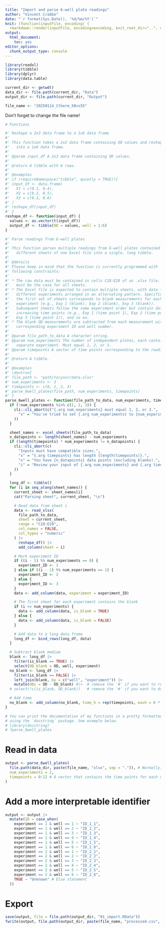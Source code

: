```yaml
---
title: "Import and parse 6-well plate readings"
author: "Vincent Crabbe"
date: "`r format(Sys.Date(), '%d/%m/%Y')`"
knit: (function(inputFile, encoding) {
  rmarkdown::render(inputFile, encoding=encoding, knit_root_dir="..", output_dir="../Output")})
output: 
  html_document:
    toc: yes
editor_options:
  chunk_output_type: console
---
```


```r
library(readxl)
library(tibble)
library(dplyr)
library(data.table)
```



```r
current_dir <- getwd()
data_dir <- file.path(current_dir, "Data")
output_dir <- file.path(current_dir, "Output")

file_name <- "20250114_Ctherm_50vs55"
```
Don't forget to change the file name!


```r
# Functions

#' Reshape a 2x3 data frame to a 1x6 data frame
#'
#' This function takes a 2x3 data frame containing OD values and reshapes it
#'   into a 1x6 data frame.
#'
#' @param input_df A 2x3 data frame containing OD values.
#'
#' @return A tibble with 6 rows.
#'
#' @examples
#' if (requireNamespace("tibble", quietly = TRUE)){
#' input_df <- data.frame(
#'   X1 = c(0.1, 0.4),
#'   X2 = c(0.2, 0.5),
#'   X3 = c(0.3, 0.6)
#' )
#' reshape_df(input_df)
#' }
reshape_df <- function(input_df) {
  values <- as.vector(t(input_df))
  output_df <- tibble(OD = values, well = 1:6)
}

#' Parse readings from 6-well plates
#'
#' This function parses multiple readings from 6-well plates contained in
#'   different sheets of one Excel file into a single, long tibble.
#'
#' @details
#' Please keep in mind that the function is currently programmed with
#' following constraints:
#'
#' * The raw data must be contained in cells C28:E29 of an .xlsx file. This
#'   must be the case for all sheets.
#' * The Excel file is expected to contain multiple sheets, with data from
#'   different experiments arranged in an alternating pattern. Specifically,
#'   the first set of sheets corresponds to blank measurements for each
#'   experiment (e.g., Exp 1 (blank), Exp 2 (blank), Exp 3 (blank)).
#'   Subsequent sheets follow the same experiment order but contain data for
#'   increasing time points (e.g., Exp 1 (time point 1), Exp 2 (time point 1),
#'   Exp 3 (time point 1)), and so on.
#' * The blank OD measurements are subtracted from each measurement with
#'   corresponding experiment ID and well number.
#'
#' @param file_path_to_data A character string.
#' @param num_experiments The number of independent plates, each containing a
#'   separate experiment. Must equal 1, 2, or 3.
#' @param timepoints A vector of time points corresponding to the readings.
#'
#' @return A tibble.
#'
#' @examples
#' \dontrun{
#' file_path <- "path/to/your/data.xlsx"
#' num_experiments <- 3
#' timepoints <- c(0, 1, 2, 3)
#' parse_6well_plates(file_path, num_experiments, timepoints)
#' }
parse_6well_plates <- function(file_path_to_data, num_experiments, timepoints) {
  if (!num_experiments %in% c(1, 2, 3)) {
    cli::cli_abort(c("{.arg num_experiments} must equal 1, 2, or 3.",
      "x" = "You've tried to set {.arg num_experiments} to {num_experiments}."
    ))
  }

  sheet_names <- excel_sheets(file_path_to_data)
  n_datapoints <- length(sheet_names) - num_experiments
  if (length(timepoints) * num_experiments != n_datapoints) {
    cli::cli_abort(c(
      "Inputs must have compatible sizes.",
      "x" = "{.arg timepoints} has length {length(timepoints)}.",
      "x" = "You have {n_datapoints} data points (excluding blanks).",
      "i" = "Review your input of {.arg num_experiments} and {.arg timepoints}."
    ))
  }

  long_df <- tibble()
  for (i in seq_along(sheet_names)) {
    current_sheet <- sheet_names[i]
    cat("Parsing sheet", current_sheet, "\n")

    # Read data from sheet i
    data <- read_xlsx(
      file_path_to_data,
      sheet = current_sheet,
      range = "C28:E29",
      col_names = FALSE,
      col_types = "numeric"
    ) |>
      reshape_df() |>
      add_column(sheet = i)

    # Mark experiment ID
    if ((i - 1) %% num_experiments == 0) {
      experiment_ID <- 1
    } else if ((i - 1) %% num_experiments == 1) {
      experiment_ID <- 2
    } else {
      experiment_ID <- 3
    }
    data <- add_column(data, experiment = experiment_ID)

    # The first sheet for each experiment contains the blank
    if (i <= num_experiments) {
      data <- add_column(data, is_blank = TRUE)
    } else {
      data <- add_column(data, is_blank = FALSE)
    }

    # Add data to a long data frame
    long_df <- bind_rows(long_df, data)
  }

  # Subtract blank medium
  blank <- long_df |>
    filter(is_blank == TRUE) |>
    select(OD_blank = OD, well, experiment)
  no_blank <- long_df |>
    filter(is_blank == FALSE) |>
    left_join(blank, by = c("well", "experiment")) |>
    mutate(ODc = OD - OD_blank) #|>  # remove the '#' if you want to run the function below
  # select(!c(is_blank, OD_blank))   # remove the '#' if you want to drop these columns

  # Add time
  no_blank <- add_column(no_blank, time_h = rep(timepoints, each = 6 * num_experiments))
}
```



```r
# You can print the documentation of my functions in a pretty formatted fashion
# using the `docstring` package. See example below.
# library(docstring)
# ?parse_6well_plates
```

# Read in data

```r
output <- parse_6well_plates(
  file.path(data_dir, paste(file_name, "xlsx", sep = ".")), # Normally, you don't have to change this
  num_experiments = 2,
  timepoints = 0:12 # A vector that contains the time points for each measurement. This is manually determined by the user based on their experiment.
)
```

# Add a more interpretable identifier

```r
output <- output |>
  mutate(ID = case_when(
    experiment == 1 & well == 1 ~ "ID_1_1",
    experiment == 1 & well == 2 ~ "ID_1_2",
    experiment == 1 & well == 3 ~ "ID_1_3",
    experiment == 1 & well == 4 ~ "ID_1_4",
    experiment == 1 & well == 5 ~ "ID_1_5",
    experiment == 1 & well == 6 ~ "ID_1_6",
    experiment == 2 & well == 1 ~ "ID_2_1",
    experiment == 2 & well == 2 ~ "ID_2_2",
    experiment == 2 & well == 3 ~ "ID_2_3",
    experiment == 2 & well == 4 ~ "ID_2_4",
    experiment == 2 & well == 5 ~ "ID_2_5",
    experiment == 2 & well == 6 ~ "ID_2_6",
    TRUE ~ "Unknown" # Else statement
  ))
```

# Export

```r
save(output, file = file.path(output_dir, "01_import.RData"))
fwrite(output, file.path(output_dir, paste(file_name, "processed.csv", sep = "_")))
```
